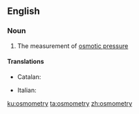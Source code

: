 ==English==

===Noun===
{{en-noun|-}}

# {{context|physics|chemistry|lang=en}} The measurement of [[osmotic pressure]]

====Translations====
{{trans-top|measurement of osmotic pressure}}
* Catalan: {{t|ca|osmometria|f}}
{{trans-mid}}
* Italian: {{t|it|osmometria|f}}
{{trans-bottom}}

[[ku:osmometry]]
[[ta:osmometry]]
[[zh:osmometry]]